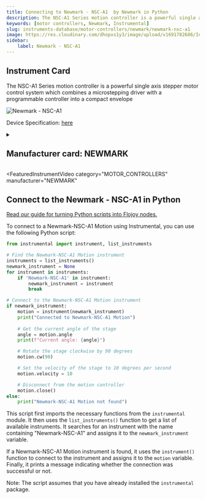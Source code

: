 ```yaml
---
title: Connecting to Newmark - NSC-A1  by Newmark in Python
description: The NSC-A1 Series motion controller is a powerful single axis stepper motor control system which combines a microstepping driver with a programmable controller into a compact envelope
keywords: [motor controllers, Newmark, Instrumental] 
slug: instruments-database/motor-controllers/newmark/newmark-nsc-a1 
image: https://res.cloudinary.com/dhopxs1y3/image/upload/v1691782686/Instruments/Motion/Newmark---NSC-A1/Newmark---NSC-A1.webp
sidebar:
    label: Newmark - NSC-A1 
---
```



## Instrument Card

The NSC-A1 Series motion controller is a powerful single axis stepper motor control system which combines a microstepping driver with a programmable controller into a compact envelope

![Newmark - NSC-A1](https://res.cloudinary.com/dhopxs1y3/image/upload/v1691782686/Instruments/Motion/Newmark---NSC-A1/Newmark---NSC-A1.webp)

Device Specification: [here](https://www.newmarksystems.com/downloads/software/NSC-A/NSC-A1/NSC-A1_Manual_Rev_1.3.0.pdf)

<details style={{ marginTop: "15px"}}>
<summary><h2 style={{display:'inline'}}>Manufacturer card: NEWMARK</h2></summary>

![NEWMARK](https://res.cloudinary.com/dhopxs1y3/image/upload/v1692806153/Instruments/Vendor%20Logos/Newmark.png)

**Newmark Systems** is a world leader in precision rotary table technology designed for critical positioning applications

- Headquarters: USA
- Yearly Revenue (millions, USD): 12
- Vendor Website: [here](https://www.newmarksystems.com/)

</details>


<FeaturedInstrumentVideo
  category="MOTOR_CONTROLLERS"
  manufacturer="NEWMARK"
></FeaturedInstrumentVideo>

## Connect to the Newmark - NSC-A1 in Python

[Read our guide for turning Python scripts into Flojoy nodes.](https://docs.flojoy.ai/contribution/blocks/custom-flojoy-block/)


<Tabs>

<TabItem value="Flojoy" label="Flojoy" className="flojoy-instrument-tabs">

<NodeCardCollection category='MOTOR_CONTROLLERS' manufacturer='NEWMARK'></NodeCardCollection>

</TabItem>
<TabItem value="Instrumental" label="Instrumental">

To connect to a Newmark-NSC-A1 Motion using Instrumental, you can use the following Python script:

```python
from instrumental import instrument, list_instruments

# Find the Newmark-NSC-A1 Motion instrument
instruments = list_instruments()
newmark_instrument = None
for instrument in instruments:
    if 'Newmark-NSC-A1' in instrument:
        newmark_instrument = instrument
        break

# Connect to the Newmark-NSC-A1 Motion instrument
if newmark_instrument:
    motion = instrument(newmark_instrument)
    print("Connected to Newmark-NSC-A1 Motion")
    
    # Get the current angle of the stage
    angle = motion.angle
    print(f"Current angle: {angle}")

    # Rotate the stage clockwise by 90 degrees
    motion.cw(90)

    # Set the velocity of the stage to 10 degrees per second
    motion.velocity = 10

    # Disconnect from the motion controller
    motion.close()
else:
    print("Newmark-NSC-A1 Motion not found")
```

This script first imports the necessary functions from the `instrumental` module. It then uses the `list_instruments()` function to get a list of available instruments. It searches for an instrument with the name containing "Newmark-NSC-A1" and assigns it to the `newmark_instrument` variable.

If a Newmark-NSC-A1 Motion instrument is found, it uses the `instrument()` function to connect to the instrument and assigns it to the `motion` variable. Finally, it prints a message indicating whether the connection was successful or not.

Note: The script assumes that you have already installed the `instrumental` package.

</TabItem>
</Tabs>